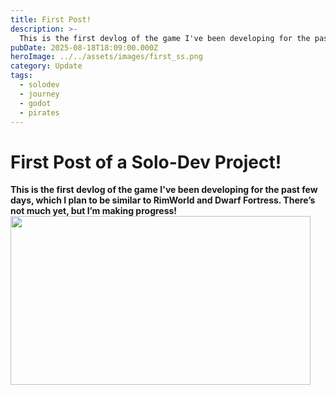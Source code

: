 ```yaml
---
title: First Post!
description: >-
  This is the first devlog of the game I've been developing for the past few days, which I plan to be similar to RimWorld and Dwarf Fortress. There’s not much yet, but I’m making progress!
pubDate: 2025-08-18T18:09:00.000Z
heroImage: ../../assets/images/first_ss.png
category: Update
tags:
  - solodev
  - journey
  - godot
  - pirates
---
```


# First Post of a Solo-Dev Project!

**This is the first devlog of the game I've been developing for the past few days, which I plan to be similar to RimWorld and Dwarf Fortress. There’s not much yet, but I’m making progress!**
<img src="../../assets/images/first_preview.gif" width="480" height="270" />
